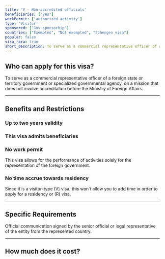 ```yaml
---
title: 'V - Non-accredited officials'
beneficiaries: ['yes']
workPermit: ['authorized activity']
type: 'Visitor'
sponsored: ["Gov sponsorhip"]
countries: ["Exempted", "Not exempted", "Schengen visa"]
popular: false
visa_rara: true
short_description: To serve as a commercial representative officer of a foreign state or territory government or specialized governmental agency
---
```



## Who can apply for this visa?

To serve as a commercial representative officer of a foreign state or territory government or specialized governmental agency, on a mission that does not involve accreditation before the Ministry of Foreign Affairs.

---

## Benefits and Restrictions

### **Up to two years validity**

### **This visa admits beneficiaries**

### **No work permit**

This visa allows for the performance of activities solely for the representation of the foreign government.

### **No time accrue towards residency**

Since it is a visitor-type (V) visa, this won’t allow you to add time in order to apply for a residency or (R) visa.

---

## Specific Requirements

Official communication signed by the senior official or legal representative of the entity from the represented country.

---
## How much does it cost?

<VisaCosts
    studyFees="54"
    issuanceFees="252"
    apostille={false}
    translation={false}
/>
